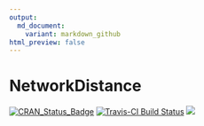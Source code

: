 ```yaml
---
output:
  md_document:
    variant: markdown_github
html_preview: false
---
```


# NetworkDistance

[![CRAN_Status_Badge](http://www.r-pkg.org/badges/version/NetworkDistance?color=green)](https://cran.r-project.org/package=NetworkDistance)
[![Travis-CI Build Status](https://travis-ci.org/kisungyou/NetworkDistance.svg?branch=master)](https://travis-ci.org/kisungyou/NetworkDistance)
[![](https://cranlogs.r-pkg.org/badges/NetworkDistance)](https://cran.r-project.org/package=NetworkDistance)
